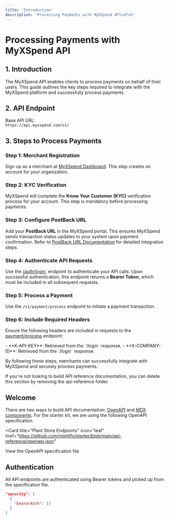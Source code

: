 ```yaml
---
title: 'Introduction'
description: 'Processing Payments with MyXSpend APIsdfsd'
---
```


# Processing Payments with MyXSpend API

## 1. Introduction
The MyXSpend API enables clients to process payments on behalf of their users. This guide outlines the key steps required to integrate with the MyXSpend platform and successfully process payments.

## 2. API Endpoint
Base API URL:  
`https://api.myxspend.com/v1/`

## 3. Steps to Process Payments

### Step 1: Merchant Registration  
Sign up as a merchant at [MyXSpend Dashboard](https://myxspend.com/dashboard). This step creates an account for your organization.

### Step 2: KYC Verification  
MyXSpend will complete the **Know Your Customer (KYC)** verification process for your account. This step is mandatory before processing payments.

### Step 3: Configure PostBack URL  
Add your **PostBack URL** in the MyXSpend portal. This ensures MyXSpend sends transaction status updates to your system upon payment confirmation. Refer to [PostBack URL Documentation](/webhook/postback) for detailed integration steps.

### Step 4: Authenticate API Requests  
Use the [/auth/login`](/endpoint/auth/post) endpoint to authenticate your API calls. Upon successful authentication, this endpoint returns a **Bearer Token**, which must be included in all subsequent requests.

### Step 5: Process a Payment  
Use the `/v1/payment/process` endpoint to initiate a payment transaction.

### Step 6: Include Required Headers  
Ensure the following headers are included in requests to the [payment/process](/endpoint/payment/post) endpoint:

<Note>
  - **X-API-KEY**: Retrieved from the `/login` response.
  - **X-COMPANY-ID**: Retrieved from the `/login` response.
</Note>

By following these steps, merchants can successfully integrate with MyXSpend and securely process payments.



<Note>
  If you're not looking to build API reference documentation, you can delete
  this section by removing the api-reference folder.
</Note>

## Welcome

There are two ways to build API documentation: [OpenAPI](https://mintlify.com/docs/api-playground/openapi/setup) and [MDX components](https://mintlify.com/docs/api-playground/mdx/configuration). For the starter kit, we are using the following OpenAPI specification.

<Card
  title="Plant Store Endpoints"
  icon="leaf"
  href="https://github.com/mintlify/starter/blob/main/api-reference/openapi.json"
>
  View the OpenAPI specification file
</Card>

## Authentication

All API endpoints are authenticated using Bearer tokens and picked up from the specification file.

```json
"security": [
  {
    "bearerAuth": []
  }
]
```
